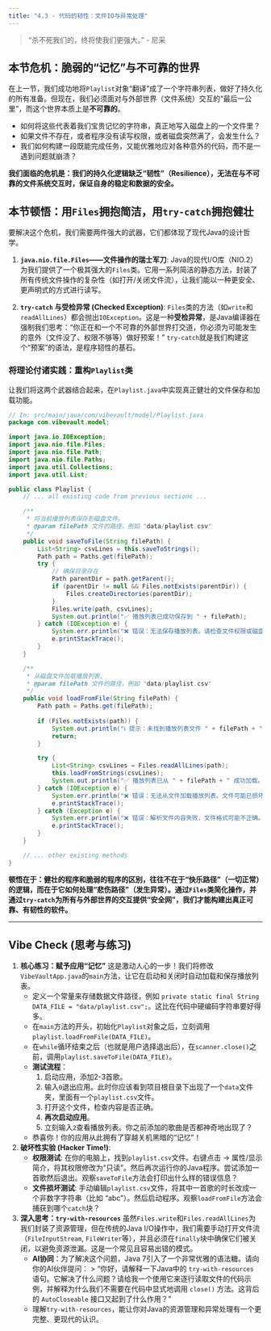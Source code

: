 ```yaml
---
title: "4.3 - 代码的韧性：文件IO与异常处理"
---
```


> "杀不死我们的，终将使我们更强大。" - 尼采

## 本节危机：脆弱的“记忆”与不可靠的世界

在上一节，我们成功地将`Playlist`对象“翻译”成了一个字符串列表，做好了持久化的所有准备。但现在，我们必须面对与外部世界（文件系统）交互的“最后一公里”，而这个世界本质上是**不可靠的**。

*   如何将这些代表着我们宝贵记忆的字符串，真正地写入磁盘上的一个文件里？
*   如果文件不存在，或者程序没有读写权限，或者磁盘突然满了，会发生什么？
*   我们如何构建一段既能完成任务，又能优雅地应对各种意外的代码，而不是一遇到问题就崩溃？

**我们面临的危机是：我们的持久化逻辑缺乏“韧性”（Resilience），无法在与不可靠的文件系统交互时，保证自身的稳定和数据的安全。**

## 本节顿悟：用`Files`拥抱简洁，用`try-catch`拥抱健壮

要解决这个危机，我们需要两件强大的武器，它们都体现了现代Java的设计哲学。

1.  **`java.nio.file.Files`——文件操作的瑞士军刀**: Java的现代I/O库（NIO.2）为我们提供了一个极其强大的`Files`类。它用一系列简洁的静态方法，封装了所有传统文件操作的复杂性（如打开/关闭文件流），让我们能以一种更安全、更声明式的方式进行读写。

2.  **`try-catch` 与受检异常 (Checked Exception)**: `Files`类的方法（如`write`和`readAllLines`）都会抛出`IOException`。这是一种**受检异常**，是Java编译器在强制我们思考：“你正在和一个不可靠的外部世界打交道，你必须为可能发生的意外（文件没了、权限不够等）做好预案！” `try-catch`就是我们构建这个“预案”的语法，是程序韧性的基石。

### 将理论付诸实践：重构`Playlist`类

让我们将这两个武器结合起来，在`Playlist.java`中实现真正健壮的文件保存和加载功能。

```java
// In: src/main/java/com/vibevault/model/Playlist.java
package com.vibevault.model;

import java.io.IOException;
import java.nio.file.Files;
import java.nio.file.Path;
import java.nio.file.Paths;
import java.util.Collections;
import java.util.List;

public class Playlist {
    // ... all existing code from previous sections ...

    /**
     * 将当前播放列表保存到磁盘文件。
     * @param filePath 文件的路径，例如 "data/playlist.csv"
     */
    public void saveToFile(String filePath) {
        List<String> csvLines = this.saveToStrings();
        Path path = Paths.get(filePath);
        try {
            // 确保目录存在
            Path parentDir = path.getParent();
            if (parentDir != null && Files.notExists(parentDir)) {
                Files.createDirectories(parentDir);
            }
            Files.write(path, csvLines);
            System.out.println("✅ 播放列表已成功保存到 " + filePath);
        } catch (IOException e) {
            System.err.println("❌ 错误：无法保存播放列表。请检查文件权限或磁盘空间。");
            e.printStackTrace();
        }
    }

    /**
     * 从磁盘文件加载播放列表。
     * @param filePath 文件的路径，例如 "data/playlist.csv"
     */
    public void loadFromFile(String filePath) {
        Path path = Paths.get(filePath);
        
        if (Files.notExists(path)) {
            System.out.println("ℹ️ 提示：未找到播放列表文件 " + filePath + "，将为您创建一个新的。");
            return;
        }

        try {
            List<String> csvLines = Files.readAllLines(path);
            this.loadFromStrings(csvLines);
            System.out.println("✅ 播放列表已从 " + filePath + " 成功加载。");
        } catch (IOException e) {
            System.err.println("❌ 错误：无法从文件加载播放列表。文件可能已损坏或无读取权限。");
            e.printStackTrace();
        } catch (Exception e) {
            System.err.println("❌ 错误：解析文件内容失败，文件格式可能不正确。 (" + e.getMessage() + ")");
            e.printStackTrace();
        }
    }

    // ... other existing methods
}
```

**顿悟在于：健壮的程序和脆弱的程序的区别，往往不在于“快乐路径”（一切正常）的逻辑，而在于它如何处理“悲伤路径”（发生异常）。通过`Files`类简化操作，并通过`try-catch`为所有与外部世界的交互提供“安全网”，我们才能构建出真正可靠、有韧性的软件。**

---

## Vibe Check (思考与练习)

1.  **核心练习：赋予应用“记忆”**
    这是激动人心的一步！我们将修改`VibeVaultApp.java`的`main`方法，让它在启动和关闭时自动加载和保存播放列表。
    *   定义一个常量来存储数据文件路径，例如 `private static final String DATA_FILE = "data/playlist.csv";`。这比在代码中硬编码字符串要好得多。
    *   在`main`方法的开头，初始化`Playlist`对象之后，立刻调用`playlist.loadFromFile(DATA_FILE)`。
    *   在`while`循环结束之后（也就是用户选择退出后），在`scanner.close()`之前，调用`playlist.saveToFile(DATA_FILE)`。
    *   **测试流程**：
        1. 启动应用，添加2-3首歌。
        2. 输入`0`退出应用。此时你应该看到项目根目录下出现了一个`data`文件夹，里面有一个`playlist.csv`文件。
        3. 打开这个文件，检查内容是否正确。
        4. **再次启动应用**。
        5. 立刻输入`2`查看播放列表。你之前添加的歌曲是否都神奇地出现了？
    *   恭喜你！你的应用从此拥有了穿越关机黑暗的“记忆”！

2.  **破坏性实验 (Hacker Time!)**:
    *   **权限测试**: 在你的电脑上，找到`playlist.csv`文件。右键点击 -> 属性/显示简介，将其权限修改为“只读”。然后再次运行你的Java程序。尝试添加一首歌然后退出。观察`saveToFile`方法会打印出什么样的错误信息？
    *   **文件损坏测试**: 手动编辑`playlist.csv`文件，将其中一首歌的时长改成一个非数字字符串（比如 "abc"）。然后启动程序。观察`loadFromFile`方法会捕获到哪个`catch`块？

3.  **深入思考：`try-with-resources`**
    虽然`Files.write`和`Files.readAllLines`为我们封装了资源管理，但在传统的Java I/O操作中，我们需要手动打开文件流（`FileInputStream`, `FileWriter`等），并且必须在`finally`块中确保它们被关闭，以避免资源泄漏。这是一个常见且容易出错的模式。
    *   **AI协同**：为了解决这个问题，Java 7引入了一个非常优雅的语法糖。请向你的AI伙伴提问：
        > "你好，请解释一下Java中的 `try-with-resources` 语句。它解决了什么问题？请给我一个使用它来逐行读取文件的代码示例，并解释为什么我们不需要在代码中显式地调用 `close()` 方法。这背后的 `AutoCloseable` 接口又起到了什么作用？"
    *   理解`try-with-resources`，能让你对Java的资源管理和异常处理有一个更完整、更现代的认识。 